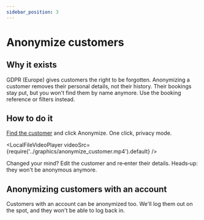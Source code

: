 ```yaml
---
sidebar_position: 3
---
```



# Anonymize customers

## Why it exists

GDPR (Europe) gives customers the right to be forgotten. Anonymizing a customer removes their personal details, not their history. Their bookings stay put, but you won't find them by name anymore. Use the booking reference or filters instead.

## How to do it

[Find the customer](https://dashboard.letsbook.app/customers) and click Anonymize. One click, privacy mode.

<LocalFileVideoPlayer
    videoSrc={require('../graphics/anonymize_customer.mp4').default}
/>

Changed your mind? Edit the customer and re‑enter their details. Heads‑up: they won't be anonymous anymore.

## Anonymizing customers with an account

Customers with an account can be anonymized too. We'll log them out on the spot, and they won't be able to log back in.
